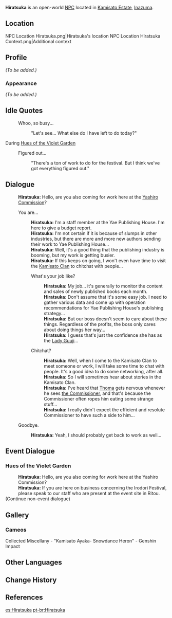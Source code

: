 {{Meta
<!-- Remove this template after adding the missing info -->
|missing_NPC_profile  = yes
}}
{{Character Infobox
|type             = Open-World NPC
|image            = NPC Hiratsuka.png
|realname         = 
|region           = Inazuma
|location         = Inazuma
|affiliation      = Yae Publishing House
|title            = 
|voiceEN          = [[imdb:nm3158889|Jennifer Sun Bell]]<ref name="Jennifer Sun Bell">Twitter: [https://twitter.com/jennifersunbell/status/1477077136938659840 EN VA Self Announcement] ([https://web.archive.org/web/20220101004515/https://twitter.com/jennifersunbell/status/1477077136938659840 Archived])</ref>
|voiceCN          = 
|voiceJP          = 
|dialoguereward   = 
}}
'''Hiratsuka''' is an open-world [[NPC]] located in [[Kamisato Estate]], [[Inazuma]].

==Location==
<gallery>
NPC Location Hiratsuka.png|Hiratsuka's location
NPC Location Hiratsuka Context.png|Additional context
</gallery>

==Profile==
<!--detailed story/lore information goes here-->
''(To be added.)''

===Appearance===
''(To be added.)''

==Idle Quotes==
{{Dialogue Start}}
: {{DIcon|Idle}} Whoo, so busy...
:: {{A|VO Hiratsuka 01.ogg}} "Let's see... What else do I have left to do today?"
{{Dialogue End}}

;During [[Hues of the Violet Garden]]
{{Dialogue Start}}
: {{DIcon|Idle}} Figured out...
:: {{A|VO Hiratsuka Irodori 01.ogg}} "There's a ton of work to do for the festival. But I think we've got everything figured out."
{{Dialogue End}}

==Dialogue==
{{Dialogue Start}}
:'''Hiratsuka:''' Hello, are you also coming for work here at the [[Yashiro Commission]]?
:{{DIcon}} You are...
::'''Hiratsuka:''' I'm a staff member at the Yae Publishing House. I'm here to give a budget report.
::'''Hiratsuka:''' I'm not certain if it is because of slumps in other industries, but there are more and more new authors sending their work to Yae Publishing House...
::'''Hiratsuka:''' Well, it's a good thing that the publishing industry is booming, but my work is getting busier.
::'''Hiratsuka:''' If this keeps on going, I won't even have time to visit the [[Kamisato Clan]] to chitchat with people...
::{{DIcon}} What's your job like?
:::'''Hiratsuka:''' My job... it's generally to monitor the content and sales of newly published books each month.
:::'''Hiratsuka:''' Don't assume that it's some easy job. I need to gather various data and come up with operation recommendations for Yae Publishing House's publishing strategy...
:::'''Hiratsuka:''' But our boss doesn't seem to care about these things. Regardless of the profits, the boss only cares about doing things her way...
:::'''Hiratsuka:''' I guess that's just the confidence she has as the [[Yae Miko|Lady Guuji]]...
::{{DIcon}} Chitchat?
:::'''Hiratsuka:''' Well, when I come to the Kamisato Clan to meet someone or work, I will take some time to chat with people. It's a good idea to do some networking, after all.
:::'''Hiratsuka:''' So I will sometimes hear about stories in the Kamisato Clan.
:::'''Hiratsuka:''' I've heard that [[Thoma]] gets nervous whenever he sees [[Kamisato Ayato|the Commissioner]], and that's because the Commissioner often ropes him {{sic|in into}} eating some strange stuff...
:::'''Hiratsuka:''' I really didn't expect the efficient and resolute Commissioner to have such a side to him...
:{{DIcon}} Goodbye.
::'''Hiratsuka:''' Yeah, I should probably get back to work as well...
{{Dialogue End}}

==Event Dialogue==
===Hues of the Violet Garden===
{{Dialogue Start}}
:'''Hiratsuka:''' Hello, are you also coming for work here at the Yashiro Commission?
:'''Hiratsuka:''' If you are here on business concerning the Irodori Festival, please speak to our staff who are present at the event site in Ritou.
;(Continue non-event dialogue)
{{Dialogue End}}

==Gallery==
===Cameos===
<gallery>
Collected Miscellany - "Kamisato Ayaka- Snowdance Heron" - Genshin Impact
</gallery>

==Other Languages==
{{Other Languages
|default_hidden = 1
|en      = Hiratsuka
|zhs     = 平冢
|zhs_rm  = Píngzhǒng
|zht     = 平塚
|zht_rm  = Píngzhǒng
|ja      = 平塚
|ja_rm   = Hiratsuka
|ko      = 히라츠카
|es      = Hiratsuka
|fr      = Hiratsuka
|ru      = Хирацука
|th      = Hiratsuka
|vi      = Hiratsuka
|de      = Hiratsuka
|id      = Hiratsuka
|pt      = Hiratsuka
|tr      = Hiratsuka
|it      = Hiratsuka
}}

==Change History==
{{Change History|2.0}}

==References==
{{Reflist}}

[[es:Hiratsuka]]
[[pt-br:Hiratsuka]]